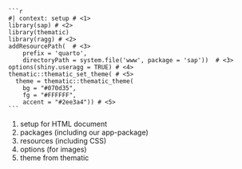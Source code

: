 

````verbatim
```r
#| context: setup # <1>
library(sap) # <2>
library(thematic)
library(ragg) # <2>
addResourcePath(  # <3>
    prefix = 'quarto',
    directoryPath = system.file('www', package = 'sap'))  # <3>
options(shiny.useragg = TRUE) # <4>
thematic::thematic_set_theme( # <5>
  theme = thematic::thematic_theme(
    bg = "#070d35", 
    fg = "#FFFFFF", 
    accent = "#2ee3a4")) # <5>
```
````
1. setup for HTML document
2. packages (including our app-package)
3. resources (including CSS)
4. options (for images) 
5. theme from thematic